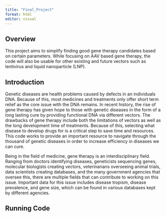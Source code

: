 ---
title: "Final_Project"
format: html
editor: visual
---

## Overview

This project aims to simplify finding good gene therapy candidates based on certain parameters. While focusing on AAV based gene therapy, the code will also be usable for other existing and future vectors such as lentivirus and liquid nanoparticle (LNP).

## Introduction

Genetic diseases are health problems caused by defects in an individuals DNA. Because of this, most medicines and treatments only offer short term relief as the core issue with the DNA remains. In recent history, the rise of gene therapy has given hope to those with genetic diseases in the form of a long lasting cure by providing functional DNA via different vectors. The drawbacks of gene therapy include both the limitations of vectors as well as the long development time of treatments. Because of this, selecting what disease to develop drugs for is a critical step to save time and resources. This code works to provide an important resource to navigate through the thousand of genetic diseases in order to increase efficiency in diseases we can cure.

Being in the field of medicine, gene therapy is an interdisciplinary field. Ranging from doctors identifying diseases, geneticists sequencing genes, molecular biologists creating vectors, veterinarians overseeing animal trials, data scientists creating databases, and the many government agencies that oversee this, there are multiple fields that can contribute to working on this issue. Important data for this issue includes disease tropism, disease prevalence, and gene size, which can be found in various databases kept by different agencies.

## Running Code
